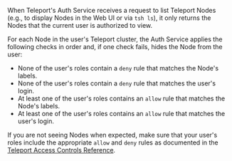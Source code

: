 When Teleport's Auth Service receives a request to list Teleport Nodes (e.g., to
display Nodes in the Web UI or via `tsh ls`), it only returns the Nodes that the
current user is authorized to view.

For each Node in the user's Teleport cluster, the Auth Service applies the
following checks in order and, if one check fails, hides the Node from the user:

- None of the user's roles contain a `deny` rule that matches the Node's labels.
- None of the user's roles contain a `deny` rule that matches the user's login.
- At least one of the user's roles contains an `allow` rule that matches the
  Node's labels.
- At least one of the user's roles contains an `allow` rule that matches the
  user's login.

If you are not seeing Nodes when expected, make sure that your user's roles
include the appropriate `allow` and `deny` rules as documented in the
[Teleport Access Controls Reference](../access-controls/reference.mdx).